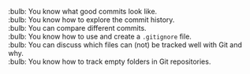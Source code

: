 :bulb: You know what good commits look like.<br>
:bulb: You know how to explore the commit history.<br>
:bulb: You can compare different commits.<br>
:bulb: You know how to use and create a `.gitignore` file.<br>
:bulb: You can discuss which files can (not) be tracked well with Git and why.<br>
:bulb: You know how to track empty folders in Git repositories.